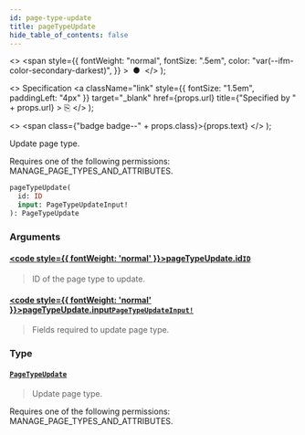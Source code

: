 ```yaml
---
id: page-type-update
title: pageTypeUpdate
hide_table_of_contents: false
---
```


  <>
    <span
      style={{
        fontWeight: "normal",
        fontSize: ".5em",
        color: "var(--ifm-color-secondary-darkest)",
      }}
    >
      &nbsp;●&nbsp;
    </span>
  </>
);

  <>
    Specification
    <a
      className="link"
      style={{ fontSize: "1.5em", paddingLeft: "4px" }}
      target="\_blank"
      href={props.url}
      title={"Specified by " + props.url}
    >
      ⎘
    </a>
  </>
);

  <>
    <span class={"badge badge--" + props.class}>{props.text}</span>
  </>
);

Update page type.

Requires one of the following permissions: MANAGE_PAGE_TYPES_AND_ATTRIBUTES.

```graphql
pageTypeUpdate(
  id: ID
  input: PageTypeUpdateInput!
): PageTypeUpdate
```

### Arguments

#### [<code style={{ fontWeight: 'normal' }}>pageTypeUpdate.<b>id</b></code>](#)<Bullet />[`ID`](../../../developer/api-reference/scalars/id) <Badge class="secondary" text="scalar"/>

> ID of the page type to update.

#### [<code style={{ fontWeight: 'normal' }}>pageTypeUpdate.<b>input</b></code>](#)<Bullet />[`PageTypeUpdateInput!`](../../../developer/api-reference/inputs/page-type-update-input) <Badge class="secondary" text="non-null"/> <Badge class="secondary" text="input"/>

> Fields required to update page type.

### Type

#### [`PageTypeUpdate`](../../../developer/api-reference/objects/page-type-update) <Badge class="secondary" text="object"/>

> Update page type.

Requires one of the following permissions: MANAGE_PAGE_TYPES_AND_ATTRIBUTES.

>

